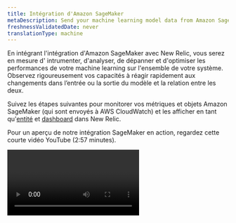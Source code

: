 ```yaml
---
title: Intégration d'Amazon SageMaker
metaDescription: Send your machine learning model data from Amazon SageMaker to New Relic to understand your model's performance.
freshnessValidatedDate: never
translationType: machine
---
```


En intégrant l&apos;intégration d&apos;Amazon SageMaker avec New Relic, vous serez en mesure d&apos; intrumenter, d&apos;analyser, de dépanner et d&apos;optimiser les performances de votre machine learning sur l&apos;ensemble de votre système. Observez rigoureusement vos capacités à réagir rapidement aux changements dans l’entrée ou la sortie du modèle et la relation entre les deux.

Suivez les étapes suivantes pour monitorer vos métriques et objets Amazon SageMaker (qui sont envoyés à AWS CloudWatch) et les afficher en tant qu&apos;[entité](/docs/new-relic-one/use-new-relic-one/core-concepts/what-entity-new-relic/) et [dashboard](/docs/query-your-data/explore-query-data/dashboards/introduction-dashboards/) dans New Relic.

Pour un aperçu de notre intégration SageMaker en action, regardez cette courte vidéo YouTube (2:57 minutes).

<Video id="U3ttUZhiuJ0" type="youtube" />

## Diffusez les métriques AWS CloudWatch vers New Relic [#set-up-cloudwatch]

Commencez à bénéficier du [monitoring des performances des modèles](/docs/alerts-applied-intelligence/mlops/get-started/intro-mlops/) d&apos;entité New Relic en une seule étape simple (et seulement quelques minutes !) :

<Callout variant="important">
  Chaque métrique envoyée à CloudWatch est automatiquement envoyée à la table métrique de New Relic dans NRDB, selon le filtre espace de nommage. Vous pouvez toujours les interroger en utilisant NRQL:

  ```sql
  FROM Metric SELECT * WHERE aws.Namespace = '/aws/sagemaker/Endpoints' LIMIT MAX SINCE 1 WEEK AGO
  ```
</Callout>

### Option manuelle [#set-up-manual]

Suivez nos documents pour configurer [le flux de métriques CloudWatch](/docs/integrations/amazon-integrations/aws-integrations-list/aws-metric-stream).

### Option automatisée [#set-up-automated]

Vous pouvez automatiser la configuration avec le [code Terraform](https://github.com/newrelic-experimental/terraform-cloudwatch-metric-streams):

```hcl
module "example_usage" {
  source = "modules/nr-cloudwatch-metric-stream"

  name_suffix    = "suffix" # optional
  aws_account_id = "your-aws-account-id"

  newrelic_collector_endpoint = "newrelic-endpoint-url"
  newrelic_trusted_account_id = "12345678"
  newrelic_license_key        = "YOUR_INGEST_LICENSE_KEY"
}
```

Lors de l&apos;appel du module, veuillez écrire le `newrelic_collector_endpoint` correct :

* URL du point de terminaison HTTP - Centre de données américain : `https://aws-api.newrelic.com/cloudwatch-metrics/v1`
* URL du point de terminaison HTTP - Centre de données de l&apos;UE : `https://aws-api.eu01.nr-data.net/cloudwatch-metrics/v1`

Lorsque vous définissez le flux métrique, vous pouvez choisir de diffuser le flux métrique à partir de tout l&apos;espace de nommage, ou vous pouvez spécifier l&apos;espace de nommage.

<Callout variant="important">
  Vous pouvez afficher les métriques de chaque entité dans un dashboard créé automatiquement lorsque les métriques arrivent à New Relic.
</Callout>

## Monitorez vos données et votre modèle dans Amazon SageMaker et envoyez les métriques à CloudWatch [#model-monitor]

SageMaker monitore automatiquement les performances de votre point de terminaison et envoie des mesures statistiques à CloudWatch. Pour plus d&apos;informations, consultez [point de terminaison métriques CloudWatch](https://docs.aws.amazon.com/sagemaker/latest/dg/monitoring-cloudwatch.html).

Pour bénéficier davantage de l’intégration d’Amazon SageMaker, utilisez les outils de monitoring du modèle Amazon SageMaker. Vous devrez définir des tâches monitoring planifiées pour monitorer la qualité de vos modèles d&apos;apprentissage machine en production et envoyer des métriques à CloudWatch.

Le <DNT>**[Amazon SageMaker Model Monitor](https://docs.aws.amazon.com/sagemaker/latest/dg/model-monitor.html)**</DNT> fournit les types de monitoring suivants :

* [Monitorer Data Quality](https://docs.aws.amazon.com/sagemaker/latest/dg/model-monitor-data-quality.html): dérive du moniteur dans la qualité des données.

  * Exemple de bloc-notes : [moniteur de modèles Amazon SageMaker](https://sagemaker-examples.readthedocs.io/en/latest/sagemaker_model_monitor/introduction/SageMaker-ModelMonitoring.html)
  * espace de nommage: `aws/sagemaker/Endpoints/data-metrics`

* [Monitorer Model Quality](https://docs.aws.amazon.com/sagemaker/latest/dg/model-monitor-model-quality.html): dérive du moniteur dans les mesures de qualité du modèle, telles que la précision.

  * Exemple de bloc-notes : [moniteur de qualité des modèles Amazon SageMaker](https://sagemaker-examples.readthedocs.io/en/latest/sagemaker_model_monitor/model_quality/model_quality_churn_sdk.html)
  * espace de nommage: `aws/sagemaker/Endpoints/model-metrics`

* [Dérive du biais du moniteur pour les modèles en production](https://docs.aws.amazon.com/sagemaker/latest/dg/clarify-model-monitor-bias-drift.html): biais du moniteur dans les prédictions de votre modèle.

  * Exemple de bloc-notes : [monitoring de la dérive des biais et de la dérive d&apos;attribution des fonctionnalités Amazon SageMaker Clarify](https://sagemaker-examples.readthedocs.io/en/latest/sagemaker_model_monitor/fairness_and_explainability/SageMaker-Model-Monitor-Fairness-and-Explainability.html)
  * espace de nommage: `aws/sagemaker/Endpoints/bias-metrics`

* [Monitorer la dérive d&apos;attribution des fonctionnalités pour les modèles en production](https://docs.aws.amazon.com/sagemaker/latest/dg/clarify-model-monitor-feature-attribution-drift.html): monitorer la dérive dans l&apos;attribution des fonctionnalités.

  * Exemple de bloc-notes : [monitoring de la dérive des biais et de la dérive d&apos;attribution des fonctionnalités Amazon SageMaker Clarify](https://sagemaker-examples.readthedocs.io/en/latest/sagemaker_model_monitor/fairness_and_explainability/SageMaker-Model-Monitor-Fairness-and-Explainability.html)
  * espace de nommage: `aws/sagemaker/Endpoints/explainability-metrics`

<InstallFeedback />

### Options avancées [#model-monitor-advanced]

Vous pouvez également publier des points de données métriques sur Amazon CloudWatch et définir l&apos;espace de nommage et l&apos;un des éléments ci-dessus à l&apos;aide de la [fonction`put_metric_data` ](https://boto3.amazonaws.com/v1/documentation/api/latest/reference/services/cloudwatch.html#CloudWatch.Client.put_metric_data).

Si vous utilisez votre propre algorithme pour le réglage des hyperparamètres, assurez-vous qu&apos;il envoie au moins une métrique en écrivant des données d&apos;évaluation dans `stderr` ou `stdout`. En savoir plus sur [la façon de définir des métriques dans le réglage automatique du modèle](https://docs.aws.amazon.com/sagemaker/latest/dg/automatic-model-tuning-define-metrics.html). Voir également l&apos;exemple de bloc-notes [Développer, former, optimiser et déployer Scikit-Learn Random Forest](https://github.com/aws/amazon-sagemaker-examples/blob/master/sagemaker-python-sdk/scikit_learn_randomforest/Sklearn_on_SageMaker_end2end.ipynb).

## Explorez votre entité et votre dashboard [#explore-entities-dashboards]

Nous générons `aws-entities` (sous le domaine de l&apos;entité MLOps) pour l&apos;espace de nommage détaillé. Pour ces entités, vous pouvez obtenir des <InlinePopover type="dashboards" />et des vues prêts à l&apos;emploi. Vous pouvez également créer votre propre dashboard pour afficher les métriques qui ne sont pas affichées dans le cadre des vues de l&apos;entité.

<table>
  <thead>
    <tr>
      <th style={{ width: "350px" }}>
        Entité de New Relic
      </th>

      <th>
        Espace de nommage
      </th>
    </tr>
  </thead>

  <tbody>
    <tr>
      <td>
        Point de terminaison du Machine Learning
      </td>

      <td>
        `/aws/sagemaker/Endpoints`, `AWS/SageMaker`
      </td>
    </tr>

    <tr>
      <td>
        Données du modèle d&apos;apprentissage machine
      </td>

      <td>
        `aws/sagemaker/Endpoints/data-metrics`
      </td>
    </tr>

    <tr>
      <td>
        Modèle d&apos;apprentissage machine
      </td>

      <td>
        `aws/sagemaker/Endpoints/model-metrics`, `aws/sagemaker/Endpoints/explainability-metrics`
      </td>
    </tr>
  </tbody>
</table>

Accédez à <DNT>**[one.newrelic.com &gt; All capabilities](https://one.newrelic.com/all-capabilities) &amp;gt; Model performance**</DNT> pour voir :

* Le dashboard des métriques du point de terminaison d&apos;une des entités Amazon SageMaker

<img title="Dashboard for the for the machine learning endpoint" alt="Dashboard for the machine learning endpoint" src="/images/model-performance-monitoring_screenshot-crop_amazon-sagemaker-dashboard.webp" />

* Le dashboard de l&apos;entité de données du modèle

<img title="Dashboard for the model data entity.png" alt="Dashboard for the model data entity" src="/images/model-performance-monitoring_screenshot-crop_amazon-sagemaker-model-data-entity.webp" />